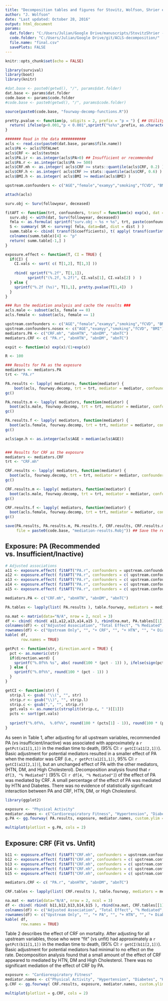 ```yaml
---
title: "Decomposition tables and figures for Stovitz, Wolfson, Shrier et al."
author: "J. Wolfson"
date: "Last updated: October 28, 2016"
output: html_document
params:
  dat.folder: "C:/Users/Julian/Google Drive/manuscripts/StovitzShrier - ACLS/data/"
  code.folder: "C:/Users/Julian/Google Drive/git/ACLS-decomposition/"
  file.name: "final.csv"
  savePlots: FALSE
---
```


```r
knitr::opts_chunk$set(echo = FALSE)

library(survival)
library(boot)
library(knitr)

#dat.base <- paste0(getwd(), "/", params$dat.folder)
dat.base <- params$dat.folder
code.base <- params$code.folder
#code.base <- paste0(getwd(), "/", params$code.folder)

source(paste0(code.base, "fourway-decomp-functions.R"))

pretty.pvalue <- function(p, sdigits = 2, prefix = "p = ") { ## Utility function for displaying p-values
  return( ifelse(p<0.001,"p < 0.001",sprintf("%s%s",prefix, as.character(signif(p,sdigits))) ) )
}

####### Read in the data ###########
acls <- read.csv(paste0(dat.base, params$file.name))
acls$PA <- acls$TOTALmet
acls$CRF <- acls$testmin
acls$PA.ir <- as.integer(acls$PA>0) ## Insufficient or recommended
acls$PA.r <- as.integer(acls$PA >= 500)
acls$CRF.mh <- as.integer( acls$CRF >= stats::quantile(acls$CRF, 0.2) ) ## Moderate or high
acls$CRF.h <- as.integer( acls$CRF >= stats::quantile(acls$CRF, 0.6) ) ## High
acls$BMI.h <- as.integer( acls$BMI >= median(acls$BMI) )

upstream.confounders <- c("AGE","female","examyy","smoking","fCVD", "BMI.h")

attach(acls)

surv.obj <- Surv(followyear, deceased)

fitAFT <- function(trt, confounders, transf = function(x) exp(x), dat = acls, dist = "loglogistic") {
  surv.obj <- with(dat, Surv(followyear, deceased))
  fmla <- as.formula( sprintf("surv.obj ~ %s + %s", trt, paste(confounders, collapse = " + ")) )
  S <- summary( SR <- survreg( fmla, data=dat, dist = dist ) )
  summ.table <- cbind( transf(S$coefficients), t( apply( transf(confint(SR)),1, rev ) ), S$table[-nrow(S$table),4] )
  colnames(summ.table)[4] <- "p"
  return( summ.table[-1,] )
}

exposure.effect <- function(T, CI = TRUE) { 
  if(CI) {
    CI.vals <- sort( c( T[1,2], T[1,3] ))
    
    rbind( sprintf("%.2f", T[1,1]), 
          sprintf("(%.2f, %.2f)", CI.vals[1], CI.vals[2] )  )    
  } else {
    sprintf("%.2f (%s)", T[1,1], pretty.pvalue(T[1,4])  )    
  }
}
```

```r
### Run the mediation analysis and cache the results ###
acls.male <- subset(acls, female == 0)
acls.female <- subset(acls, female == 1)

upstream.confounders <- c("AGE","female","examyy","smoking","fCVD", "BMI")
upstream.confounders.nosex <- c("AGE","examyy","smoking","fCVD", "BMI")
mediators.PA <- c("CRF.mh", "abnHTN", "abnDM", "abnTC")
mediators.CRF <- c( "PA.r", "abnHTN", "abnDM", "abnTC")

expit <- function(x) exp(x)/(1+exp(x))

R <- 100

### Results for PA as the exposure
mediators <- mediators.PA
trt <- "PA.r"

PA.results <- lapply( mediators, function(mediator) {
    boot(acls, fourway.decomp, trt = trt, mediator = mediator, confounders = upstream.confounders, R = R) })
gc()

PA.results.m <- lapply( mediators, function(mediator) {
  boot(acls.male, fourway.decomp, trt = trt, mediator = mediator, confounders = upstream.confounders.nosex, R = R) })
gc()

PA.results.f <- lapply( mediators, function(mediator) {
  boot(acls.female, fourway.decomp, trt = trt, mediator = mediator, confounders = upstream.confounders.nosex, R = R) })
gc()

acls$age.h <- as.integer(acls$AGE > median(acls$AGE))


### Results for CRF as the exposure
mediators <- mediators.CRF
trt <- "CRF.mh"

CRF.results <- lapply( mediators, function(mediator) {
  boot(acls, fourway.decomp, trt = trt, mediator = mediator, confounders = upstream.confounders, R = R) })
gc()

CRF.results.m <- lapply( mediators, function(mediator) {
  boot(acls.male, fourway.decomp, trt = trt, mediator = mediator, confounders = upstream.confounders.nosex, R = R) })
gc()

CRF.results.f <- lapply( mediators, function(mediator) {
  boot(acls.female, fourway.decomp, trt = trt, mediator = mediator, confounders = upstream.confounders.nosex, R = R) })
gc()

save(PA.results, PA.results.m, PA.results.f, CRF.results, CRF.results.m, CRF.results.f,
     file = paste0(code.base, "mediation-results.Robj")) ## Save the results

```

## Exposure: PA (Recommended vs. Insufficient/Inactive)

```r
# Adjusted associations
a11 <- exposure.effect( fitAFT("PA.r", confounders = upstream.confounders) )
a12 <- exposure.effect( fitAFT("PA.r", confounders = c( upstream.confounders, "CRF.mh") ) )
a13 <- exposure.effect( fitAFT("PA.r", confounders = c( upstream.confounders, "abnHTN") ) )
a14 <- exposure.effect( fitAFT("PA.r", confounders = c( upstream.confounders, "abnDM") ) )
a15 <- exposure.effect( fitAFT("PA.r", confounders = c( upstream.confounders, "abnTC") ) )

mediators.PA <- c("CRF.mh", "abnHTN", "abnDM", "abnTC")

PA.tables <- lapply(list( PA.results ), table.fourway, mediators = mediators.PA, transf = function(x) exp(-x))

```

```r
na.mat <- matrix(data="N/A", nrow = 2, ncol = 3)
df <- cbind( rbind( a11,a12,a13,a14,a15 ), rbind(na.mat, PA.tables[[1]][,c(1,13,14)]) )
colnames(df) <- c("Adjusted Association", "Total Effect", "% Mediated", "% Interaction")
rownames(df) <- c("Upstream Only", "", "+ CRF", "", "+ HTN", "", "+ Diabetes", "", "+ HighChol", "")
kable( df, 
       row.names = TRUE)
```

```r
getPct <- function(str, direction.word = TRUE) {
  pct <- as.numeric(str)
  if(direction.word) {
    sprintf("%.0f%% %s", abs( round(100 * (pct - 1)) ), ifelse(sign(pct)==1, "increase", "decrease") )
  } else {
    sprintf("%.0f%%", round(100 * (pct - 1)) )
  }
}

getCI <- function(str) {
  strip.l <- gsub( "\\(", "", str)
  strip.r <- gsub("\\)", "", strip.l)
  strip.c <- gsub(",", "", strip.r)
  get.vals <- as.numeric(strsplit(strip.c, " ")[[1]])
  pcts <- sort(get.vals)
  
  sprintf("%.0f%%,  %.0f%%", round(100 * (pcts[1] - 1)), round(100 * (pcts[2] - 1)) )
}
```

As seen in Table 1, after adjusting for all upstream variables, recommended PA (vs insufficient/inactive) was associated with approximately a `r getPct(a11[1,1])` in the median time to death, (95% CI: `r getCI(a11[2,1])`). Basic adjustment for potential mediators resulted in a smaller effect of PA when the mediator was CRF (i.e., `r getPct(a12[1,1])`, 95% CI: `r getCI(a12[2,1])`), but an unchanged effect of PA with the other mediators, (HTN, DM, and High Cholesterol). Decomposition analysis found that `r df[3, "% Mediated"]` (95% CI: `r df[4, "% Mediated"]`) of the effect of PA was mediated by CRF. A small percentage of the effect of PA was mediated by HTN and Diabetes. There was no evidence of statistically significant interaction between PA and CRF, HTN, DM, or High Cholesterol. 

```r
library(ggplot2)

exposure <- "Physical Activity"
mediator.names <- c("Cardiorespiratory Fitness", "Hypertension", "Diabetes", "Hypercholestrolemia")
g.PA <- gg.fourway( PA.results, exposure, mediator.names, custom.ylim = c(0.88, 1.25) )

multiplot(plotlist = g.PA, cols = 2)
```

## Exposure: CRF (Fit vs. Unfit)

```r
b11 <- exposure.effect( fitAFT("CRF.mh", confounders = upstream.confounders) )
b12 <- exposure.effect( fitAFT("CRF.mh", confounders = c( upstream.confounders, "PA.r") ) )
b13 <- exposure.effect( fitAFT("CRF.mh", confounders = c( upstream.confounders, "abnHTN") ) )
b14 <- exposure.effect( fitAFT("CRF.mh", confounders = c( upstream.confounders, "abnDM") ) )
b15 <- exposure.effect( fitAFT("CRF.mh", confounders = c( upstream.confounders, "abnTC") ) )

mediators.CRF <- c( "PA.r", "abnHTN", "abnDM", "abnTC")

CRF.tables <- lapply(list( CRF.results ), table.fourway, mediators = mediators.CRF, transf = function(x) exp(-x))

```

```r
na.mat <- matrix(data="N/A", nrow = 2, ncol = 3)
df <- cbind( rbind( b11,b12,b13,b14,b15 ), rbind(na.mat, CRF.tables[[1]][,c(1,13,14)]) )
colnames(df) <- c("Adjusted Association", "Total Effect", "% Mediated", "% Interaction")
rownames(df) <- c("Upstream Only", "", "+ PA", "", "+ HTN", "", "+ Diabetes", "", "+ HighChol", "")
kable( df, 
       row.names = TRUE)
```

Table 2 describes the effect of CRF on mortality. After adjusting for all upstream variables, those who were "fit" (vs unfit) had approximately a `r getPct(b11[1,1])` in the median time to death, (95% CI: `r getCI(b11[2,1])`). Basic adjustment for potential mediators had minimal to no effect on the rate. Decomposition analysis found that a small amount of the effect of CRF appeared to mediated by HTN, DM and High Cholesterol. There was no significant mediation of the effect of CRF by PA. 

```r
exposure <- "Cardiorespiratory Fitness"
mediator.names <- c("Physical Activity", "Hypertension", "Diabetes", "Hypercholesterolemia")
g.CRF <- gg.fourway( CRF.results, exposure, mediator.names, custom.ylim = c(0.94, 1.55) )

multiplot(plotlist = g.CRF, cols = 2)
```